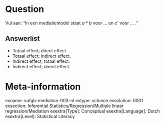Question
========
Vul aan: "In een mediatiemodel staat $a*b$ voor ... en $c’$ voor ... ."

Answerlist
----------
* Totaal effect; direct effect.
* Totaal effect; indirect effect.
* Indirect effect; totaal effect.
* Indirect effect; direct effect.

Meta-information
================
exname: vufgb-mediation-003-nl
extype: schoice
exsolution: 0001
exsection: Inferential Statistics/Regression/Multiple linear regression/Mediation
exextra[Type]: Conceptual
exextra[Language]: Dutch
exextra[Level]: Statistical Literacy